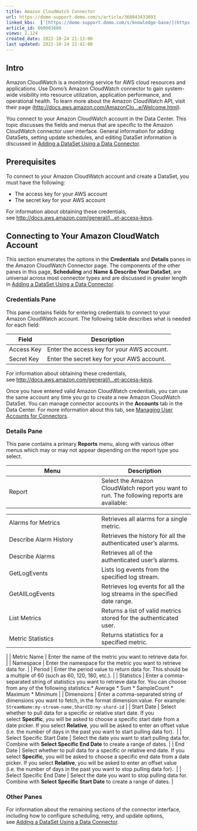 ```yaml
---
title: Amazon CloudWatch Connector
url: https://domo-support.domo.com/s/article/360043433093
linked_kbs:  ['[https://domo-support.domo.com/s/knowledge-base/](https://domo-support.domo.com/s/knowledge-base/)', '[https://domo-support.domo.com/s/](https://domo-support.domo.com/s/)', '[https://domo-support.domo.com/s/topic/0TO5w000000ZammGAC](https://domo-support.domo.com/s/topic/0TO5w000000ZammGAC)', '[https://domo-support.domo.com/s/topic/0TO5w000000ZanLGAS](https://domo-support.domo.com/s/topic/0TO5w000000ZanLGAS)', '[https://domo-support.domo.com/s/topic/0TO5w000000ZaoQGAS](https://domo-support.domo.com/s/topic/0TO5w000000ZaoQGAS)', '[https://domo-support.domo.com/s/article/360042926274](https://domo-support.domo.com/s/article/360042926274)', '[https://domo-support.domo.com/s/article/360042926054](https://domo-support.domo.com/s/article/360042926054)', '[https://domo-support.domo.com/s/article/360043433093](https://domo-support.domo.com/s/article/360043433093)', '[https://domo-support.domo.com/s/topic/0TO5w000000ZaoQGAS/api-connectors](https://domo-support.domo.com/s/topic/0TO5w000000ZaoQGAS/api-connectors)', '[https://domo-support.domo.com/s/article/360043429933](https://domo-support.domo.com/s/article/360043429933)', '[https://domo-support.domo.com/s/article/360043429953](https://domo-support.domo.com/s/article/360043429953)', '[https://domo-support.domo.com/s/article/360042925494](https://domo-support.domo.com/s/article/360042925494)', '[https://domo-support.domo.com/s/article/360043429913](https://domo-support.domo.com/s/article/360043429913)', '[https://domo-support.domo.com/s/article/4408174643607](https://domo-support.domo.com/s/article/4408174643607)', '[https://domo-support.domo.com/s/login/](https://domo-support.domo.com/s/login/)']
article_id: 000003600
views: 2,124
created_date: 2022-10-24 21:13:00
last updated: 2022-10-24 22:42:00
---
```




Intro
-----


Amazon CloudWatch is a monitoring service for AWS cloud resources and applications. Use Domo's Amazon CloudWatch connector to gain system-wide visibility into resource utilization, application performance, and operational health. To learn more about the Amazon CloudWatch API, visit their page ([http://docs.aws.amazon.com/AmazonClo...e/Welcome.html](http://docs.aws.amazon.com/AmazonCloudWatch/latest/APIReference/Welcome.html "http://docs.aws.amazon.com/AmazonCloudWatch/latest/APIReference/Welcome.html")).


You connect to your Amazon CloudWatch account in the Data Center. This topic discusses the fields and menus that are specific to the Amazon CloudWatch connector user interface. General information for adding DataSets, setting update schedules, and editing DataSet information is discussed in [Adding a DataSet Using a Data Connector](/s/article/360042926274 "Adding a DataSet Using a Data Connector").


Prerequisites
-------------


To connect to your Amazon CloudWatch account and create a DataSet, you must have the following:


* The access key for your AWS account
* The secret key for your AWS account


For information about obtaining these credentials, see [http://docs.aws.amazon.com/general/l...et-access-keys](http://docs.aws.amazon.com/general/latest/gr/aws-sec-cred-types.html#access-keys-and-secret-access-keys "http://docs.aws.amazon.com/general/latest/gr/aws-sec-cred-types.html#access-keys-and-secret-access-keys").


Connecting to Your Amazon CloudWatch Account
--------------------------------------------


This section enumerates the options in the **Credentials** and **Details** panes in the Amazon CloudWatch Connector page. The components of the other panes in this page, **Scheduling** and **Name & Describe Your DataSet**, are universal across most connector types and are discussed in greater length in [Adding a DataSet Using a Data Connector](/s/article/360042926274 "Adding a DataSet Using a Data Connector").


### Credentials Pane


This pane contains fields for entering credentials to connect to your Amazon CloudWatch account. The following table describes what is needed for each field:  




| Field | Description |
| --- | --- |
| Access Key | Enter the access key for your AWS account. |
| Secret Key | Enter the secret key for your AWS account. |


For information about obtaining these credentials, see [http://docs.aws.amazon.com/general/l...et-access-keys](http://docs.aws.amazon.com/general/latest/gr/aws-sec-cred-types.html#access-keys-and-secret-access-keys "http://docs.aws.amazon.com/general/latest/gr/aws-sec-cred-types.html#access-keys-and-secret-access-keys").


Once you have entered valid Amazon CloudWatch credentials, you can use the same account any time you go to create a new Amazon CloudWatch DataSet. You can manage connector accounts in the **Accounts** tab in the Data Center. For more information about this tab, see [Managing User Accounts for Connectors](/s/article/360042926054 "Managing User Accounts for Connectors").


### Details Pane


This pane contains a primary **Reports** menu, along with various other menus which may or may not appear depending on the report type you select.




| Menu | Description |
| --- | --- |
| Report | Select the Amazon CloudWatch report you want to run. The following reports are available:

|  |  |
| --- | --- |
| Alarms for Metrics | Retrieves all alarms for a single metric. |
| Describe Alarm History | Retrieves the history for all the authenticated user's alarms. |
| Describe Alarms | Retrieves all of the authenticated user's alarms. |
| GetLogEvents | Lists log events from the specified log stream. |
| GetAllLogEvents | Retrieves log events for all the log streams in the specified date range. |
| List Metrics | Returns a list of valid metrics stored for the authenticated user. |
| Metric Statistics | Returns statistics for a specified metric. |

 |
| Metric Name | Enter the name of the metric you want to retrieve data for. |
| Namespace | Enter the namespace for the metric you want to retrieve data for. |
| Period | Enter the period value to return data for. This should be a multiple of 60 (such as 60, 120, 180, etc.). |
| Statistics | Enter a comma-separated string of statistics you want to retrieve data for. You can choose from any of the following statistics:* Average
* Sum
* SampleCount
* Maximum
* Minimum
 |
| Dimensions | Enter a comma-separated string of dimensions you want to fetch, in the format dimension:value. For example:
`StreamName:my-stream-name,ShardID:my-shard-id` |
| Start Date | Select whether to pull data for a specific or relative start date. If you select **Specific**, you will be asked to choose a specific start date from a date picker. If you select **Relative**, you will be asked to enter an offset value (i.e. the number of days in the past you want to start pulling data for).  |
| Select Specific Start Date | Select the date you want to start pulling data for. Combine with **Select Specific End Date** to create a range of dates. |
| End Date | Select whether to pull data for a specific or relative end date. If you select **Specific**, you will be asked to choose a specific end date from a date picker. If you select **Relative**, you will be asked to enter an offset value (i.e. the number of days in the past you want to stop pulling data for).  |
| Select Specific End Date | Select the date you want to stop pulling data for. Combine with **Select Specific Start Date** to create a range of dates. |


### Other Panes


For information about the remaining sections of the connector interface, including how to configure scheduling, retry, and update options, see [Adding a DataSet Using a Data Connector](/s/article/360042926274 "Adding a DataSet Using a Data Connector").

